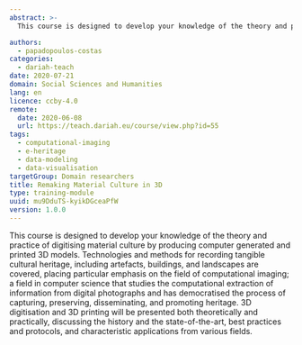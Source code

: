 ```yaml
---
abstract: >-
  This course is designed to develop your knowledge of the theory and practice of digitising material culture by producing computer generated and printed 3D models.

authors:
  - papadopoulos-costas
categories:
  - dariah-teach
date: 2020-07-21
domain: Social Sciences and Humanities
lang: en
licence: ccby-4.0
remote:
  date: 2020-06-08
  url: https://teach.dariah.eu/course/view.php?id=55
tags:
  - computational-imaging
  - e-heritage
  - data-modeling
  - data-visualisation
targetGroup: Domain researchers
title: Remaking Material Culture in 3D
type: training-module
uuid: mu9DduTS-kyikDGceaPfW
version: 1.0.0
---
```


This course is designed to develop your knowledge of the theory and practice of digitising material culture by producing computer generated and printed 3D models. Technologies and methods for recording tangible cultural heritage, including artefacts, buildings, and landscapes are covered, placing particular emphasis on the field of computational imaging; a field in computer science that studies the computational extraction of information from digital photographs and has democratised the process of capturing, preserving, disseminating, and promoting heritage. 3D digitisation and 3D printing will be presented both theoretically and practically, discussing the history and the state-of-the-art, best practices and protocols, and characteristic applications from various fields.

<CTA
  title="Interested in learning more?"
  subtitle="Remaking Material Culture in 3D"
  url="https://teach.dariah.eu/course/view.php?id=55"
/>
